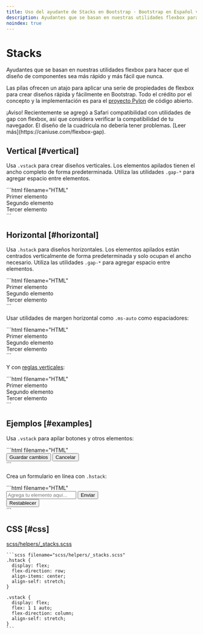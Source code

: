 ```yaml
---
title: Uso del ayudante de Stacks en Bootstrap · Bootstrap en Español v5.3
description: Ayudantes que se basan en nuestras utilidades flexbox para hacer que el diseño de componentes sea más rápido y más fácil que nunca.
noindex: true
---
```


# Stacks

Ayudantes que se basan en nuestras utilidades flexbox para hacer que el diseño de componentes sea más rápido y más fácil que nunca.

<MainBanner />

Las pilas ofrecen un atajo para aplicar una serie de propiedades de flexbox para crear diseños rápida y fácilmente en Bootstrap. Todo el crédito por el concepto y la implementación es para el [proyecto Pylon](https://almonk.github.io/pylon) de código abierto.

<Callout type="warning" emoji="">
¡Aviso! Recientemente se agregó a Safari compatibilidad con utilidades de gap con flexbox, así que considera verificar la compatibilidad de tu navegador. El diseño de la cuadrícula no debería tener problemas. [Leer más](https://caniuse.com/flexbox-gap).
</Callout>

Vertical [#vertical]
---------------------

Usa `.vstack` para crear diseños verticales. Los elementos apilados tienen el ancho completo de forma predeterminada. Utiliza las utilidades `.gap-*` para agregar espacio entre elementos.

<DemoIframe path="/demos/bootstrap/5.3/helpers/stacks/vertical.html">
    ```html filename="HTML"
    <div class="vstack gap-3">
        <div class="p-2">Primer elemento</div>
        <div class="p-2">Segundo elemento</div>
        <div class="p-2">Tercer elemento</div>
    </div>
    ```
</DemoIframe>

Horizontal [#horizontal]
-------------------------

Usa `.hstack` para diseños horizontales. Los elementos apilados están centrados verticalmente de forma predeterminada y solo ocupan el ancho necesario. Utiliza las utilidades `.gap-*` para agregar espacio entre elementos.

<DemoIframe path="/demos/bootstrap/5.3/helpers/stacks/horizontal-1.html">
    ```html filename="HTML"
    <div class="hstack gap-3">
        <div class="p-2">Primer elemento</div>
        <div class="p-2">Segundo elemento</div>
        <div class="p-2">Tercer elemento</div>
    </div>
    ```
</DemoIframe>

Usar utilidades de margen horizontal como `.ms-auto` como espaciadores:

<DemoIframe path="/demos/bootstrap/5.3/helpers/stacks/horizontal-2.html">
    ```html filename="HTML"
    <div class="hstack gap-3">
        <div class="p-2">Primer elemento</div>
        <div class="p-2 ms-auto">Segundo elemento</div>
        <div class="p-2">Tercer elemento</div>
    </div>
    ```
</DemoIframe>

Y con [reglas verticales](/bootstrap/5.3/helpers/vertical-rule):

<DemoIframe path="/demos/bootstrap/5.3/helpers/stacks/horizontal-3.html">
    ```html filename="HTML"
    <div class="hstack gap-3">
        <div class="p-2">Primer elemento</div>
        <div class="p-2 ms-auto">Segundo elemento</div>
        <div class="vr"></div>
        <div class="p-2">Tercer elemento</div>
    </div>
    ```
</DemoIframe>

Ejemplos [#examples]
---------------------

Usa `.vstack` para apilar botones y otros elementos:

<DemoIframe path="/demos/bootstrap/5.3/helpers/stacks/examples-1.html">
    ```html filename="HTML"
    <div class="vstack gap-2 col-md-5 mx-auto">
        <button type="button" class="btn btn-secondary">Guardar cambios</button>
        <button type="button" class="btn btn-outline-secondary">Cancelar</button>
    </div>
    ```
</DemoIframe>

Crea un formulario en línea con `.hstack`:

<DemoIframe path="/demos/bootstrap/5.3/helpers/stacks/examples-2.html">
    ```html filename="HTML"
    <div class="hstack gap-3">
        <input class="form-control me-auto" type="text" placeholder="Agrega tu elemento aquí..."
            aria-label="Agrega tu elemento aquí...">
        <button type="button" class="btn btn-secondary">Enviar</button>
        <div class="vr"></div>
        <button type="button" class="btn btn-outline-danger">Restablecer</button>
    </div>
    ```
</DemoIframe>

CSS [#css]
-----------

<ContentSuggestion />

[scss/helpers/_stacks.scss](https://github.com/twbs/bootstrap/blob/v5.3.2/scss/helpers/_stacks.scss)

    ```scss filename="scss/helpers/_stacks.scss"
    .hstack {
      display: flex;
      flex-direction: row;
      align-items: center;
      align-self: stretch;
    }
    
    .vstack {
      display: flex;
      flex: 1 1 auto;
      flex-direction: column;
      align-self: stretch;
    }
    ```
